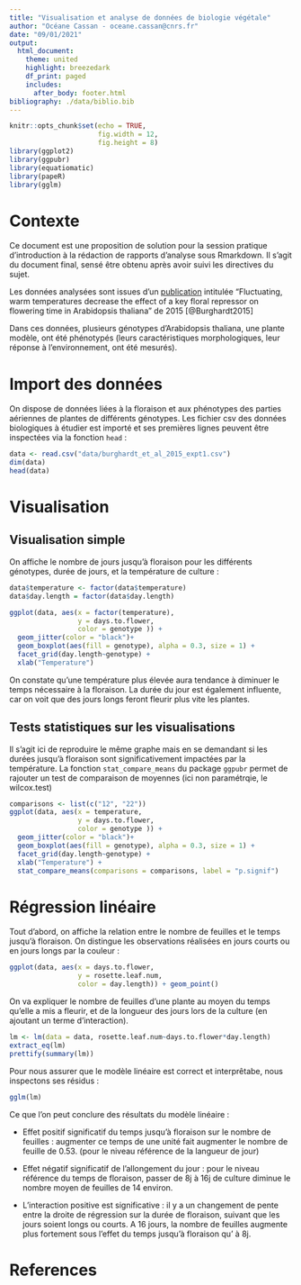 ---
title: "Visualisation et analyse de données de biologie végétale"
author: "Océane Cassan - oceane.cassan@cnrs.fr"
date: "09/01/2021"
output:
  html_document:
    theme: united
    highlight: breezedark
    df_print: paged
    includes:
      after_body: footer.html
bibliography: ./data/biblio.bib
---

```{r setup, include=FALSE}
knitr::opts_chunk$set(echo = TRUE,
                      fig.width = 12, 
                      fig.height = 8)
library(ggplot2)
library(ggpubr)
library(equatiomatic)
library(papeR)
library(gglm)
```

# Contexte

Ce document est une proposition de solution pour la session pratique d'introduction à la rédaction de rapports d'analyse sous Rmarkdown.
Il s'agit du document final, sensé être obtenu après avoir suivi les directives du sujet.

Les données analysées sont issues d'un [publication](https://nph.onlinelibrary.wiley.com/doi/10.1111/nph.13799) intitulée "Fluctuating, warm temperatures decrease the effect of a key floral repressor on flowering time in Arabidopsis thaliana" de 2015 [@Burghardt2015]

Dans ces données, plusieurs génotypes d'Arabidopsis thaliana, une plante modèle, ont été phénotypés (leurs caractéristiques morphologiques, leur réponse à l'environnement, ont été mesurés).

# Import des données

On dispose de données liées à la floraison et aux phénotypes des parties aériennes de plantes de différents génotypes.
Les fichier csv des données biologiques à étudier est importé et ses premières lignes peuvent être inspectées via la fonction ```head``` :

```{r import}
data <- read.csv("data/burghardt_et_al_2015_expt1.csv")
dim(data)
head(data)
```
# Visualisation {.tabset .tabset-fade}

## Visualisation simple 

On affiche le nombre de jours jusqu'à floraison pour les différents génotypes, durée de jours, et la température de culture :

```{r visu, warning=FALSE, message=FALSE}
data$temperature <- factor(data$temperature)
data$day.length = factor(data$day.length)

ggplot(data, aes(x = factor(temperature), 
                 y = days.to.flower, 
                 color = genotype )) + 
  geom_jitter(color = "black")+ 
  geom_boxplot(aes(fill = genotype), alpha = 0.3, size = 1) +
  facet_grid(day.length~genotype) + 
  xlab("Temperature")
```

On constate qu'une température plus élevée aura tendance à diminuer le temps nécessaire à la floraison.
La durée du jour est également influente, car on voit que des jours longs feront fleurir plus vite les plantes.

## Tests statistiques sur les visualisations

Il s'agit ici de reproduire le même graphe mais en se demandant si les durées jusqu'à floraison sont significativement impactées par la température. La fonction ```stat_compare_means``` du package ```ggpubr``` permet de rajouter un test de comparaison de moyennes (ici non paramétrqie, le wilcox.test)


```{r pvalues, warning=F, message=TRUE}
comparisons <- list(c("12", "22"))
ggplot(data, aes(x = temperature, 
                 y = days.to.flower, 
                 color = genotype )) + 
  geom_jitter(color = "black")+ 
  geom_boxplot(aes(fill = genotype), alpha = 0.3, size = 1) +
  facet_grid(day.length~genotype) + 
  xlab("Temperature") + 
  stat_compare_means(comparisons = comparisons, label = "p.signif")
```

# Régression linéaire



Tout d'abord, on affiche la relation entre le nombre de feuilles et le temps jusqu'à floraison. On distingue les observations réalisées en jours courts ou en jours longs par la couleur :


```{r message=FALSE, warning=FALSE}
ggplot(data, aes(x = days.to.flower, 
                 y = rosette.leaf.num, 
                 color = day.length)) + geom_point()
```

On va expliquer le nombre de feuilles d'une plante au moyen du temps qu'elle a mis a fleurir, et de la longueur des jours lors de la culture (en ajoutant un terme d'interaction).

```{r}
lm <- lm(data = data, rosette.leaf.num~days.to.flower*day.length)
extract_eq(lm)
prettify(summary(lm))
```


Pour nous assurer que le modèle linéaire est correct et interprêtabe, nous inspectons ses résidus : 


```{r}
gglm(lm)
```


Ce que l'on peut conclure des résultats du modèle linéaire :

+ Effet positif significatif du temps jusqu'à floraison sur le nombre de feuilles : augmenter ce temps de une unité fait augmenter le nombre de feuille de 0.53. (pour le niveau référence de la langueur de jour)

+ Effet négatif significatif de l'allongement du jour : pour le niveau référence du temps de floraison, passer de 8j à 16j de culture diminue le nombre moyen de feuilles de 14 environ.

+ L'interaction positive est significative : il y a un changement de pente entre la droite de régression sur la durée de floraison, suivant que les jours soient longs ou courts. A 16 jours, la nombre de feuilles augmente plus fortement sous l'effet du temps jusqu'à floraison qu' à 8j.




# References
